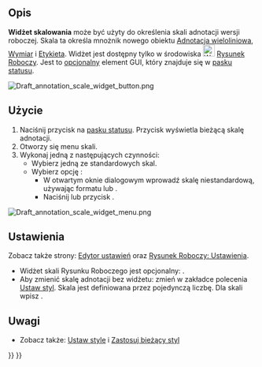 <languages/>

{{Docnav/pl
|[[Draft_Tray/pl|Tacka narzędziowa]]
|[[Draft_Snap_Widget/pl|Widżet przyciągania]]
|[[Draft_Workbench/pl|środowisko pracy Rysunek Roboczy]]
|IconL=
|IconR=
|IconC=Workbench_Draft.svg
}}

{{TOCright}}

<span id="Description"></span>
==Opis==

'''Widżet skalowania''' może być użyty do określenia skali adnotacji wersji roboczej. Skala ta określa mnożnik {{PropertyView|Mnożnik skali}} nowego obiektu [[Draft_Text/pl|Adnotacja wieloliniowa]], [[Draft_Dimension/pl|Wymiar]] i [[Draft_Label/pl|Etykieta]]. Widżet jest dostępny tylko w środowiska [[Image:Workbench_Draft.svg|24px]] [[Draft_Workbench/pl|Rysunek Roboczy]]. Jest to [[##Ustawienia|opcjonalny]] element GUI, który znajduje się w [[Status_Bar/pl|pasku statusu]].

[[Image:Draft_annotation_scale_widget_button.png]]
{{Caption|Widżet skali środowiska Rysunek Roboczy.}}

<span id="Usage"></span>
==Użycie==

# Naciśnij przycisk {{Button|x:x}} na [[Status_Bar/pl|pasku statusu]]. Przycisk wyświetla bieżącą skalę adnotacji.
# Otworzy się menu skali.
# Wykonaj jedną z następujących czynności:
#* Wybierz jedną ze standardowych skal.
#* Wybierz opcję {{MenuCommand|Użytkownika}}:
#** W otwartym oknie dialogowym wprowadź skalę niestandardową, używając formatu {{Value|x:x}} lub {{Value|x<nowiki>=</nowiki>x}}.
#** Naciśnij {{KEY|Enter}} lub przycisk {{Button|OK}}.

[[Image:Draft_annotation_scale_widget_menu.png]]
{{Caption|Menu widżetu.}}

<span id="Preferences"></span>
==Ustawienia==

Zobacz także strony: [[Preferences_Editor/pl|Edytor ustawień]] oraz [[Draft_Preferences/pl|Rysunek Roboczy: Ustawienia]].

* Widżet skali Rysunku Roboczego jest opcjonalny: {{MenuCommand|Edycja → Preferencje → Rysunek Roboczy → Interfejs → Pokaż widżet skali środowiska Rysunek Roboczy}}.
* Aby zmienić skalę adnotacji bez widżetu: zmień {{MenuCommand|Mnożnik skali}} w zakładce {{MenuCommand|Adnotacja}} polecenia [[Draft_SetStyle/pl|Ustaw styl]]. Skala jest definiowana przez pojedynczą liczbę. Dla skali {{Value|1:100}} wpisz {{Value|100}}.

<span id="Notes"></span>
==Uwagi==

* Zobacz także: [[Draft_SetStyle/pl|Ustaw style]] i [[Draft_ApplyStyle/pl|Zastosuj bieżący styl]]


{{Docnav/pl
|[[Draft_Tray/pl|Tacka narzędziowa]]
|[[Draft_Snap_Widget/pl|Widżet przyciągania]]
|[[Draft_Workbench/pl|środowisko pracy Rysunek Roboczy]]
|IconL=
|IconR=
|IconC=Workbench_Draft.svg
}}

{{Draft Tools navi{{#translation:}}}}
{{Userdocnavi{{#translation:}}}}
